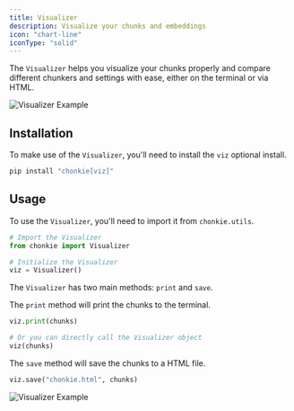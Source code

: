 ```yaml
---
title: Visualizer
description: Visualize your chunks and embeddings
icon: "chart-line"
iconType: "solid"
---
```


The `Visualizer` helps you visualize your chunks properly and compare different chunkers and settings with ease, either on the terminal or via HTML.

![Visualizer Example](/assets/viz/viz-terminal.png)

## Installation

To make use of the `Visualizer`, you'll need to install the `viz` optional install.

```bash
pip install "chonkie[viz]"
```

## Usage

To use the `Visualizer`, you'll need to import it from `chonkie.utils`.

```python
# Import the Visualizer
from chonkie import Visualizer

# Initialize the Visualizer
viz = Visualizer()
```

The `Visualizer` has two main methods: `print` and `save`.

The `print` method will print the chunks to the terminal.

```python
viz.print(chunks)

# Or you can directly call the Visualizer object
viz(chunks)
```

The `save` method will save the chunks to a HTML file.

```python
viz.save("chonkie.html", chunks)
```

![Visualizer Example](/assets/viz/viz-html.png)
